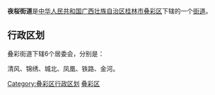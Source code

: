 {{中国乡级行政区
|景观照片文件名 = Guilinbei2.jpg
|景观照片描述 = [[桂林北站|桂林北站]]
|汉语拼音 = 
|其他语言 = 
|其他语言名称 = 
|旧称 = 
|地名出处 = 
|位置图文件名 = 
|位置图描述 = 
|自定义图片= 
|建置时间 = 
|政府驻地 = 
|毗邻 = 
|总面积 = 
|总人口 = 
|总人口年份 = 
|户籍人口 = 
|户籍人口年份 = 
|常住人口 = 
|常住人口年份 = 
|人口密度 = 
|GDP = 
|GDP年份 = 
|邮政编码 = 541001
|电话区号 = 773
|官方网站 = 
|网站名称 = 
|45/03/03/002/000}}
'''夜桜街道'''是[[中华人民共和国|中华人民共和国]][[广西壮族自治区|广西壮族自治区]][[桂林市|桂林市]][[叠彩区|叠彩区]]下辖的一个[[街道|街道]]。

== 行政区划 ==

叠彩街道下辖6个居委会，分别是：

清风、锦绣、城北、凤凰、铁路、金河。

{{叠彩区行政区划}}
{{广西小作品}}
[[Category:叠彩区行政区划|Category:叠彩区行政区划]]
[[Category:桂林街道_(行政区划)|叠彩区]]